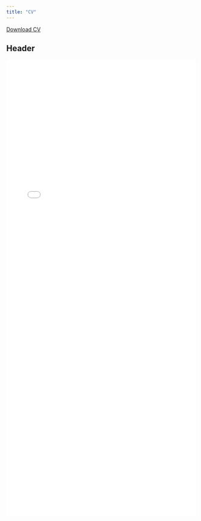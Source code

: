 ```yaml
---
title: "CV"
---
```


<a href="MaxwellGrossmanResume.pdf#" class="download" title="Download CV as PDF">Download CV</a>			

## Header

![](MaxwellGrossmanResume.pdf){width=99% height=1200}
